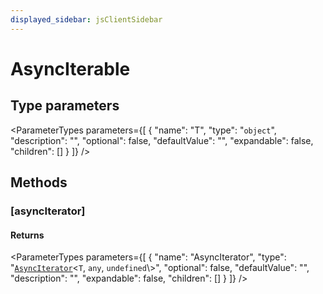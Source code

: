 ```yaml
---
displayed_sidebar: jsClientSidebar
---
```



# AsyncIterable

## Type parameters

<ParameterTypes parameters={[
  {
    "name": "T",
    "type": "`object`",
    "description": "",
    "optional": false,
    "defaultValue": "",
    "expandable": false,
    "children": []
  }
]} />

## Methods

### [asyncIterator]

#### Returns

<ParameterTypes parameters={[
  {
    "name": "AsyncIterator",
    "type": "[`AsyncIterator`](internal.AsyncIterator.mdx)<`T`, `any`, `undefined`\\>",
    "optional": false,
    "defaultValue": "",
    "description": "",
    "expandable": false,
    "children": []
  }
]} />
